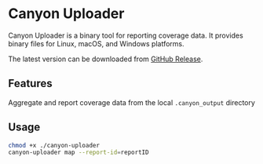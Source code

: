 # Canyon Uploader

Canyon Uploader is a binary tool for reporting coverage data. It provides binary files for Linux, macOS, and Windows platforms.

The latest version can be downloaded from [GitHub Release](https://github.com/canyon-project/canyon/releases).

## Features

Aggregate and report coverage data from the local `.canyon_output` directory

## Usage

```bash
chmod +x ./canyon-uploader
canyon-uploader map --report-id=reportID
```

